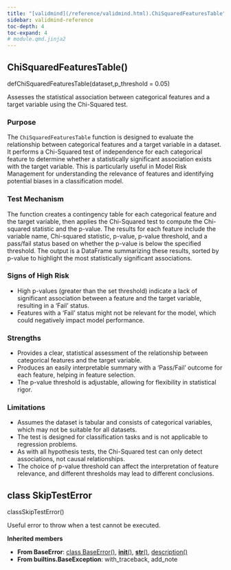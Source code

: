 ```yaml
---
title: "[validmind](/reference/validmind.html).ChiSquaredFeaturesTable"
sidebar: validmind-reference
toc-depth: 4
toc-expand: 4
# module.qmd.jinja2
---
```


<!-- function.qmd.jinja2 -->

## ChiSquaredFeaturesTable[()]{.muted}

<!-- signatures.jinja2 -->

::: {.signature}

<span class="kw">def</span><span class="name">ChiSquaredFeaturesTable</span>(<span class="params"><span class="n">dataset</span><span class="muted">,</span></span><span class="params"><span class="n">p_threshold</span><span class="o"> = </span><span class="kc">0.05</span></span>)

:::

<!-- docstring.jinja2 -->

Assesses the statistical association between categorical features and a target variable using the Chi-Squared test.

### Purpose

The `ChiSquaredFeaturesTable` function is designed to evaluate the relationship between categorical features and a target variable in a dataset. It performs a Chi-Squared test of independence for each categorical feature to determine whether a statistically significant association exists with the target variable. This is particularly useful in Model Risk Management for understanding the relevance of features and identifying potential biases in a classification model.

### Test Mechanism

The function creates a contingency table for each categorical feature and the target variable, then applies the Chi-Squared test to compute the Chi-squared statistic and the p-value. The results for each feature include the variable name, Chi-squared statistic, p-value, p-value threshold, and a pass/fail status based on whether the p-value is below the specified threshold. The output is a DataFrame summarizing these results, sorted by p-value to highlight the most statistically significant associations.

### Signs of High Risk

- High p-values (greater than the set threshold) indicate a lack of significant association between a feature and the target variable, resulting in a 'Fail' status.
- Features with a 'Fail' status might not be relevant for the model, which could negatively impact model performance.

### Strengths

- Provides a clear, statistical assessment of the relationship between categorical features and the target variable.
- Produces an easily interpretable summary with a 'Pass/Fail' outcome for each feature, helping in feature selection.
- The p-value threshold is adjustable, allowing for flexibility in statistical rigor.

### Limitations

- Assumes the dataset is tabular and consists of categorical variables, which may not be suitable for all datasets.
- The test is designed for classification tasks and is not applicable to regression problems.
- As with all hypothesis tests, the Chi-Squared test can only detect associations, not causal relationships.
- The choice of p-value threshold can affect the interpretation of feature relevance, and different thresholds may lead to different conclusions.

<!-- class.qmd.jinja2 -->

## [class]{.muted} SkipTestError

<!-- signatures.jinja2 -->

::: {.signature}

<span class="kw">class</span><span class="name">SkipTestError</span>()

:::

<!-- docstring.jinja2 -->

Useful error to throw when a test cannot be executed.

**Inherited members**

- **From BaseError**: [class BaseError[()]{.muted}](#class-baseerror), [__init__[()]{.muted}](#__init__), [__str__[()]{.muted}](#__str__), [description[()]{.muted}](#description)
- **From builtins.BaseException**: with_traceback, add_note

